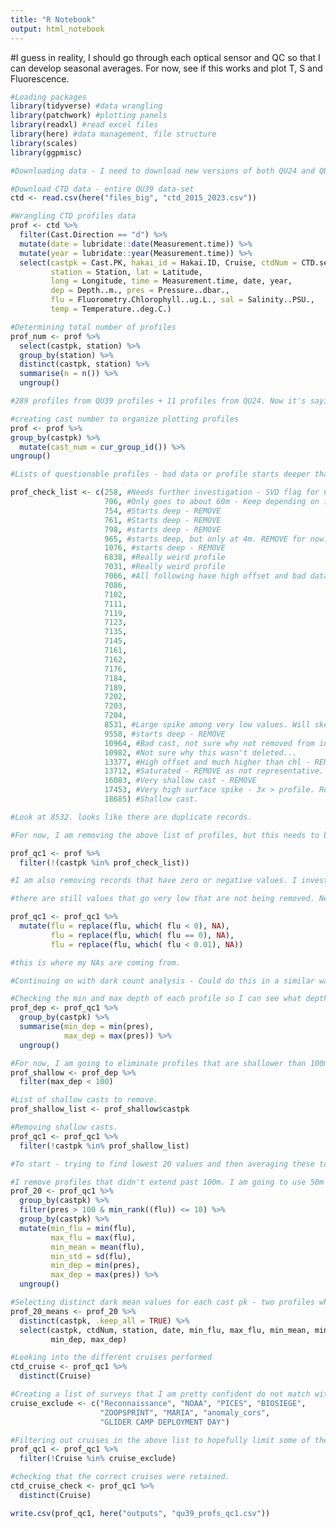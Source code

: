 ```yaml
---
title: "R Notebook"
output: html_notebook
---
```


#I guess in reality, I should go through each optical sensor and QC so that I can develop seasonal averages. For now, see if this works and plot T, S and Fluorescence.

```r
#Loading packages
library(tidyverse) #data wrangling
library(patchwork) #plotting panels
library(readxl) #read excel files
library(here) #data management, file structure
library(scales)
library(ggpmisc)

```

```r
#Downloading data - I need to download new versions of both QU24 and QU39 as changes made to the portal making it hard to bind the files.

#Download CTD data - entire QU39 data-set
ctd <- read.csv(here("files_big", "ctd_2015_2023.csv"))

```

```r
#Wrangling CTD profiles data
prof <- ctd %>%
  filter(Cast.Direction == "d") %>% 
  mutate(date = lubridate::date(Measurement.time)) %>%
  mutate(year = lubridate::year(Measurement.time)) %>%
  select(castpk = Cast.PK, hakai_id = Hakai.ID, Cruise, ctdNum = CTD.serial.number,
         station = Station, lat = Latitude,
         long = Longitude, time = Measurement.time, date, year,
         dep = Depth..m., pres = Pressure..dbar.,
         flu = Fluorometry.Chlorophyll..ug.L., sal = Salinity..PSU., 
         temp = Temperature..deg.C.)
```

```r
#Determining total number of profiles
prof_num <- prof %>% 
  select(castpk, station) %>% 
  group_by(station) %>% 
  distinct(castpk, station) %>% 
  summarise(n = n()) %>% 
  ungroup()

#289 profiles from QU39 profiles + 11 profiles from QU24. Now it's saying 507 profiles - I think I made a mistake earlier
```

```r
#creating cast number to organize plotting profiles
prof <- prof %>% 
group_by(castpk) %>%
  mutate(cast_num = cur_group_id()) %>% 
ungroup()
```

```r
#Lists of questionable profiles - bad data or profile starts deeper than 3m depth. I should separate the profiles that start deeper in case some can be saved -  don't need to be removed with bad data casts.

prof_check_list <- c(258, #Needs further investigation - SVD flag for CTD parameters - REMOVE
                     706, #Only goes to about 60m - Keep depending on integration depth. Righ now 100m.
                     754, #Starts deep - REMOVE
                     761, #Starts deep - REMOVE
                     798, #starts deep - REMOVE
                     965, #starts deep, but only at 4m. REMOVE for now.
                     1076, #starts deep - REMOVE
                     6838, #Really weird profile
                     7031, #Really weird profile
                     7066, #All following have high offset and bad data - REMOVE
                     7086, 
                     7102, 
                     7111, 
                     7119, 
                     7123,
                     7135, 
                     7145, 
                     7161, 
                     7162, 
                     7176, 
                     7184, 
                     7189, 
                     7202, 
                     7203, 
                     7204, 
                     8531, #Large spike among very low values. Will skew integration. REMOVE?
                     9558, #starts deep - REMOVE
                     10964, #Bad cast, not sure why not removed from initial investigation
                     10982, #Not sure why this wasn't deleted...
                     13377, #High offset and much higher than chl - REMOVE
                     13712, #Saturated - REMOVE as not representative.
                     16083, #Very shallow cast - REMOVE
                     17453, #Very high surface spike - 3x > profile. Real? Not supported by Chl - REMOVE?
                     18685) #Shallow cast. 

#Look at 8532. looks like there are duplicate records.

```


```r
#For now, I am removing the above list of profiles, but this needs to be reviewed as some may be salvagable. 

prof_qc1 <- prof %>% 
  filter(!(castpk %in% prof_check_list)) 

#I am also removing records that have zero or negative values. I investigated these and they are from the seabird CTDs and result in a poor dark count as they pull the mean down. 

#there are still values that go very low that are not being removed. Need to look at these. I think removing flu values that are < 0.01 will target most of these - they are all from 7674 and deep. This helped, but still some downspikes -  if I raise the threshhold then it starts to include some surface values from 80217 that were very low - probably either had air/bubbles or strong NPQ.

prof_qc1 <- prof_qc1 %>% 
  mutate(flu = replace(flu, which( flu < 0), NA),
         flu = replace(flu, which( flu == 0), NA),
         flu = replace(flu, which( flu < 0.01), NA))

#this is where my NAs are coming from.
```

```r
#Continuing on with dark count analysis - Could do this in a similar way that I did in Jen's paper -  used an average of values deeper than 250 m. Although I'm not sure that all casts go this deep. 

#Checking the min and max depth of each profile so I can see what depth range I could use for dark offsets
prof_dep <- prof_qc1 %>% 
  group_by(castpk) %>% 
  summarise(min_dep = min(pres),
            max_dep = max(pres)) %>%
  ungroup() 

#For now, I am going to eliminate profiles that are shallower than 100m. It is hard to derive a dark value for these profiles and I'm not sure that they are deep enough to incorporate. I will do analysis to asses and if useable, then I will subtract the offsets from prior/post casts.
prof_shallow <- prof_dep %>% 
  filter(max_dep < 100)

#List of shallow casts to remove.
prof_shallow_list <- prof_shallow$castpk

#Removing shallow casts.
prof_qc1 <- prof_qc1 %>% 
  filter(!castpk %in% prof_shallow_list)
```


```r
#To start - trying to find lowest 20 values and then averaging these to derive a dark value.

#I remove profiles that didn't extend past 100m. I am going to use 50m as a threshold for the selection of the 20 dark values for averaging. I was using 100m, but there was one profile that had a minima between 50-100m. This minima was slightly lower than the deeper waters, so doesn't make a huge difference, but good to target the lowest values.
prof_20 <- prof_qc1 %>%
  group_by(castpk) %>%
  filter(pres > 100 & min_rank((flu)) <= 10) %>% 
  group_by(castpk) %>% 
  mutate(min_flu = min(flu),
         max_flu = max(flu),
         min_mean = mean(flu),
         min_std = sd(flu),
         min_dep = min(pres),
         max_dep = max(pres)) %>% 
  ungroup()

#Selecting distinct dark mean values for each cast pk - two profiles where both the min and max dark value was derived shallow than 100 m (7031). 
prof_20_means <- prof_20 %>% 
  distinct(castpk, .keep_all = TRUE) %>% 
  select(castpk, ctdNum, station, date, min_flu, max_flu, min_mean, min_std,
         min_dep, max_dep)

```

```r

#Looking into the different cruises performed
ctd_cruise <- prof_qc1 %>% 
  distinct(Cruise)

#Creating a list of surveys that I am pretty confident do not match with the bottle samples
cruise_exclude <- c("Reconnaissance", "NOAA", "PICES", "BIOSIEGE",
                    "ZOOPSPRINT", "MARIA", "anomaly_cors",
                    "GLIDER CAMP DEPLOYMENT DAY")

#Filtering out cruises in the above list to hopefully limit some of the duplicates
prof_qc1 <- prof_qc1 %>% 
  filter(!Cruise %in% cruise_exclude)

#checking that the correct cruises were retained.
ctd_cruise_check <- prof_qc1 %>%
  distinct(Cruise)


```

```r
write.csv(prof_qc1, here("outputs", "qu39_profs_qc1.csv"))
```









































